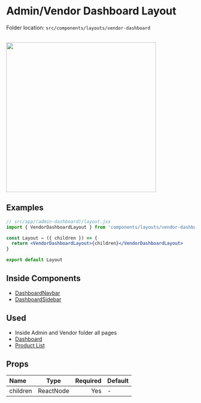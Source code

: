 # Admin/Vendor Dashboard Layout


<Callout>Folder location: `src/components/layouts/vendor-dashboard`</Callout>

<br />

<img src="/vendor-dashboard.png" width="400" />

## Examples

```jsx {1} copy showLineNumbers
// src/app/(admin-dashboard)/layout.jsx
import { VendorDashboardLayout } from 'components/layouts/vendor-dashboard'

const Layout = ({ children }) => {
  return <VendorDashboardLayout>{children}</VendorDashboardLayout>
}

export default Layout
```

## Inside Components

- [DashboardNavbar](https://bazaar-doc.netlify.app/layout-components/dashboard-navbar)
- [DashboardSidebar](https://bazaar-doc.netlify.app/layout-components/dashboard-sidebar)

## Used

- Inside Admin and Vendor folder all pages
- [Dashboard](https://bazar-react.vercel.app/vendor/dashboard)
- [Product List](https://bazar-react.vercel.app/admin/products)

## Props

| Name     |   Type    | Required | Default |
| :------- | :-------: | -------: | ------- |
| children | ReactNode |      Yes | -       |
